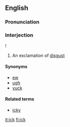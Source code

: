 ==English==

===Pronunciation===
{{IPA|/-ɪk/}}

===Interjection===
{{en-interjection}}!

# An exclamation of [[disgust]]

====Synonyms====
*[[ew]]
*[[ugh]]
*[[yuck]]

====Related terms====
*[[icky]]
[[it:ick]]
[[fi:ick]]